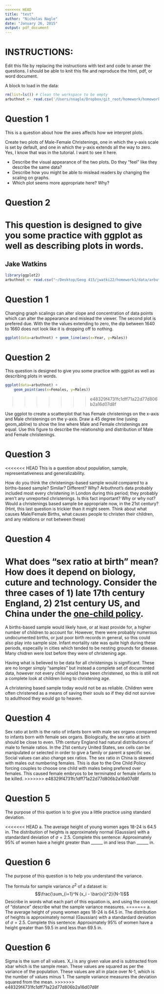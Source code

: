 ```yaml
---
<<<<<<< HEAD
title: "test"
author: "Nicholas Nagle"
date: "January 26, 2015"
output: pdf_document
---
```

# INSTRUCTIONS:
Edit this file by replacing the instructions with text and code to anser the questions.
I should be able to knit this file and reproduce the html, pdf, or word document.

A block to load in the data:
```r
rm(list=ls()) # Clean the workspace to be empty
arbuthnot <- read.csv('/Users/nnagle/Dropbox/git_root/homework/homework1/data/arbuthnot.csv')
```

# Question 1
This is a question about how the axes affects how we interpret plots.

Create two plots of Male-Female Christenings, one in which the y-axis scale is set by default, and one in which the y-axis extends all the way to zero.  Yes, I know that was in the tutorial.  I want to see it here.

 - Describe the visual appearance of the two plots.  Do they "feel" like they describe the same data?  
 - Describe how you might be able to mislead readers by changing the scaling on graphs.  
 - Which plot seems more appropriate here?  Why?

# Question 2
This question is designed to give you some practice with ggplot as well as describing plots in words.
=======
Jake Watkins
---
```r
library(ggplot2)
arbuthnot <- read.csv("~/Desktop/Geog 415/jwatki22/homework1/data/arbuthnot.csv")
```


# Question 1
Changing graph scalings can alter slope and concentration of data points which can alter the appearance and mislead the viewer. The second plot is prefered due. With the the values extending to zero, the dip between 1640 to 1660 does not look like it is dropping off to nothing. 
```r
ggplot(data=arbuthnot) + geom_line(aes(x=Year, y=Males))

```


# Question 2    
This question is designed to give you some practice with ggplot as well as describing plots in words.
```r
ggplot(data=arbuthnot) + 
    geom_point(aes(x=Females, y=Males))
```
>>>>>>> e48329f4731fc1dff71a22d77d806b2a16d07d8f

Use ggplot to create a scatterplot that has Female christenings on the x-axis and Male christenings on the y-axis.  Draw a 45 degree line (using geom_abline) to show the line where Male and Female christenings are equal.  Use this figure to describe the relationship and distribution of Male and Female christenings.



# Question 3

<<<<<<< HEAD
This is a question about population, sample, representativeness and generalizability.

How do you think the christenings-based sample would compared to a births-based sample?  Similar?  Different?  Why?  Arbuthnot's data probably included most every christening in London during this period; they probably aren't any unreported christenings.  Is this fact important?  Why or why not?  Would a christenings based sample be appropriate now, in the 21st century?  (Hint, this last question is trickier than it might seem.  Think about what causes Male/Female Births, what causes people to christen their children, and any relations or not between these)

# Question 4
What does "sex ratio at birth" mean?  How does it depend on biology, cuture and technology.  Consider the three cases of 1) late 17th century England, 2) 21st century US, and China under the [one-child policy](http://en.wikipedia.org/wiki/One-child_policy).
=======
A births-based sample would likely have, or at least provide for, a higher number of children to account for. However, there were probably numerous undocumented births, or just poor birth records in general, so this could also play into sample size. Infant mortality rate was quite high during these periods, especailly in cities which tended to be nesting grounds for disease. Many chidren were lost before they were of christening age.  

Having what is believed to be data for all christenings is significant. These are no longer simply "samples" but instead a complete set of documented data, however not every child would have been christened, so this is still not a complete look at children living to christening age.  

A christening based sample today would not be as reliable. Children were often christened as a means of saving their souls so if they did not survive to adulthood they would go to heaven.  


# Question 4
Sex ratio at brith is the ratio of infants born with male sex organs compared to infants born with female sex organs. Biologically, the sex ratio at birth should be close to even. 17th century England had natural distributions of male to female ratios. In the 21st century United States, sex cells can be manipulated or selected in order to give a family or parent a specific sex. Social values can also change sex ratios. The sex ratio in China is skewed with males out numbering females. This is due to the One Child Policy forcing couples to choose one child with males being prefered over females. This caused female embryos to be terminated or female infants to be killed. 
>>>>>>> e48329f4731fc1dff71a22d77d806b2a16d07d8f


# Question 5
The purpose of this quetion is to give you a little practice using standard deviation.

<<<<<<< HEAD
a. The average height of young women ages 18-24 is 64.5 in.  The distribution of heights is approximately normal (Gaussian) with a standardard deviation of $\sigma=2.5$.  Complete this sentence: Approximately 95% of women have a height greater than ______ in and less than ______ in.

# Question 6
The purpose of this question is to help you understand the variance.

The formula for sample variance $\sigma^2$ of a dataset is:
$$\frac{\sum_{i=1}^N (x_i - \bar{x})^2}{N-1}$$
Describe in words what each part of this equation is, and using the concept of "distance" describe what the sample variance measures.
=======
a. The average height of young women ages 18-24 is 64.5 in.  The distribution of heights is approximately normal (Gaussian) with a standardard deviation of $\sigma=2.5$.  Complete this sentence: Approximately 95% of women have a height greater than 59.5 in and less than 69.5 in.

# Question 6

Sigma is the sum of all values. X_i is any given value and is subtracted from xbar which is the sample mean. These values are squared as per the variance of the population. These values are all in place over N-1, which is the number of values minus 1. The sample variance measures the deviation squared from the mean. 
>>>>>>> e48329f4731fc1dff71a22d77d806b2a16d07d8f


